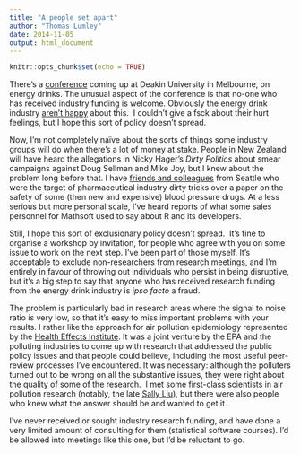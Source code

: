 ```yaml
---
title: "A people set apart"
author: "Thomas Lumley"
date: 2014-11-05
output: html_document
---
```


```r
knitr::opts_chunk$set(echo = TRUE)
```
There's a [conference](http://www.deakin.edu.au/health/psychology/edconference/) coming up at Deakin University in Melbourne, on energy drinks. The unusual aspect of the conference is that no-one who has received industry funding is welcome. Obviously the energy drink industry [aren't happy](http://australianbeverages.org/industry-banned-attending-1st-international-energy-drinks-conference/) about this.  I couldn't give a fsck about their hurt feelings, but I hope this sort of policy doesn't spread.

Now, I'm not completely naïve about the sorts of things some industry groups will do when there's a lot of money at stake. People in New Zealand will have heard the allegations in Nicky Hager's _Dirty Politics_ about smear campaigns against Doug Sellman and Mike Joy, but I knew about the problem long before that. I have [friends and colleagues](http://www.cbgnetwork.org/1397.html) from Seattle who were the target of pharmaceutical industry dirty tricks over a paper on the safety of some (then new and expensive) blood pressure drugs. At a less serious but more personal scale, I've heard reports of what some sales personnel for Mathsoft used to say about R and its developers.  

Still, I hope this sort of exclusionary policy doesn't spread.  It's fine to organise a workshop by invitation, for people who agree with you on some issue to work on the next step. I've been part of those myself. It's acceptable to exclude non-researchers from research meetings, and I'm entirely in favour of throwing out individuals who persist in being disruptive, but it's a big step to say that anyone who has received research funding from the energy drink industry is _ipso facto_ a fraud.

The problem is particularly bad in research areas where the signal to noise ratio is very low, so that it's easy to miss important problems with your results. I rather like the approach for air pollution epidemiology represented by the [Health Effects Institute](http://www.healtheffects.org/). It was a joint venture by the EPA and the polluting industries to come up with research that addressed the public policy issues and that people could believe, including the most useful peer-review processes I've encountered. It was necessary: although the polluters turned out to be wrong on all the substantive issues, they were right about the quality of some of the research.  I met some first-class scientists in air pollution research (notably, the late [Sally Liu](http://deohs.washington.edu/sites/default/files/newsletter/EHnews-SprSum2011/memoriam.html)), but there were also people who knew what the answer should be and wanted to get it.

I've never received or sought industry research funding, and have done a very limited amount of consulting for them (statistical software courses). I'd be allowed into meetings like this one, but I'd be reluctant to go.